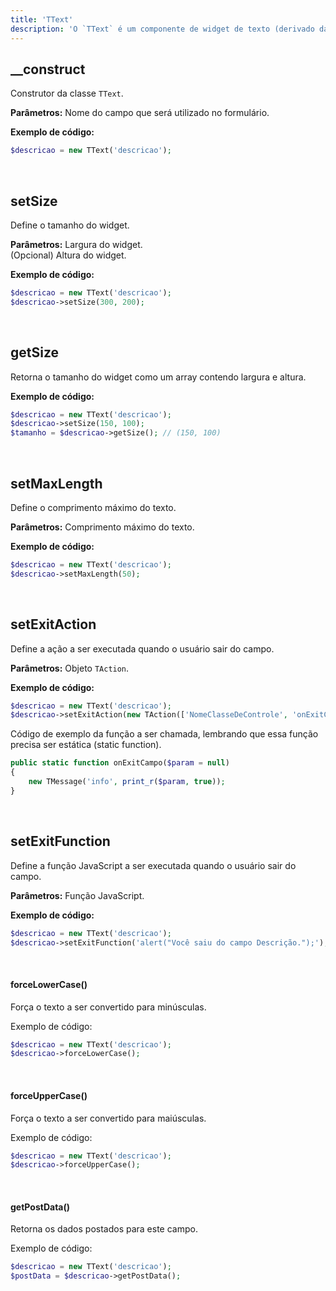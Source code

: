 ```yaml
---
title: 'TText'
description: 'O `TText` é um componente de widget de texto (derivado da classe `TField`).'
---
```


## __construct
Construtor da classe `TText`.

**Parâmetros:**
<ResponseField name="$name" type="mixed" required>Nome do campo que será utilizado no formulário.</ResponseField>

**Exemplo de código:**
```php
$descricao = new TText('descricao');
```

<br/>

## setSize
Define o tamanho do widget.

**Parâmetros:**
<ResponseField name="$width" type="mixed" required>Largura do widget.</ResponseField><br/>
<ResponseField name="$height" type="mixed" default="NULL">(Opcional) Altura do widget.</ResponseField>

**Exemplo de código:**
```php
$descricao = new TText('descricao');
$descricao->setSize(300, 200);
```

<br/>

## getSize
Retorna o tamanho do widget como um array contendo largura e altura.

**Exemplo de código:**
```php
$descricao = new TText('descricao');
$descricao->setSize(150, 100);
$tamanho = $descricao->getSize(); // (150, 100)
```

<br/>

## setMaxLength
Define o comprimento máximo do texto.

**Parâmetros:**
<ResponseField name="$length" type="mixed" required>Comprimento máximo do texto.</ResponseField>

**Exemplo de código:**
```php
$descricao = new TText('descricao');
$descricao->setMaxLength(50);
```

<br/>

## setExitAction
Define a ação a ser executada quando o usuário sair do campo.

**Parâmetros:**
<ResponseField name="$action" type="TAction" required>Objeto `TAction`.</ResponseField>

**Exemplo de código:**
```php
$descricao = new TText('descricao');
$descricao->setExitAction(new TAction(['NomeClasseDeControle', 'onExitCampo']));
```
Código de exemplo da função a ser chamada, lembrando que essa função precisa ser estática (static function).

```php
public static function onExitCampo($param = null)
{
    new TMessage('info', print_r($param, true));
}
```

<br/>

## setExitFunction
Define a função JavaScript a ser executada quando o usuário sair do campo.

**Parâmetros:**
<ResponseField name="$function" type="mixed" required>Função JavaScript.</ResponseField>

**Exemplo de código:**
```php
$descricao = new TText('descricao');
$descricao->setExitFunction('alert("Você saiu do campo Descrição.");');
```

<br/>

#### forceLowerCase()
Força o texto a ser convertido para minúsculas.

Exemplo de código:
```php
$descricao = new TText('descricao');
$descricao->forceLowerCase();
```

<br/>

#### forceUpperCase()
Força o texto a ser convertido para maiúsculas.

Exemplo de código:
```php
$descricao = new TText('descricao');
$descricao->forceUpperCase();
```

<br/>

#### getPostData()
Retorna os dados postados para este campo.

Exemplo de código:
```php
$descricao = new TText('descricao');
$postData = $descricao->getPostData();
```